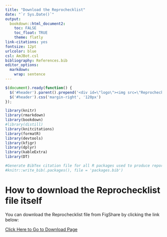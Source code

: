 ```yaml
---
title: "Download the Reprochecklist"
date: "`r Sys.Date()`"
output:
  bookdown::html_document2: 
    toc: FALSE
    toc_float: TRUE
    theme: flatly
link-citations: yes
fontsize: 12pt
urlcolor: blue
csl: AmJBot.csl
bibliography: References.bib
editor_options: 
  markdown: 
    wrap: sentence
---
```


```js
$(document).ready(function() {
  $('#header').parent().prepend('<div id=\"logo\"><img src=\"ReprochecklistLogo.jpg\" style=\"position:absolute; top:0; right:0; padding:10px; height:150px\"></div>');
  $('#header').css('margin-right', '120px')
});
```

```r
library(knitr)
library(rmarkdown)
library(bookdown)
#library(distill)
library(knitcitations)
library(formatR)
library(devtools)
library(kfigr)
library(dplyr)
library(kableExtra)
library(DT)

#Generate BibTex citation file for all R packages used to produce report
#knitr::write_bib(.packages(), file = 'packages.bib')
```



# How to download the Reprochecklist file itself

You can download the Reprochecklist file from FigShare by clicking the link below:

[Click Here to Go to Download Page](https://doi.org/10.15468/dl.b3bvpw)

